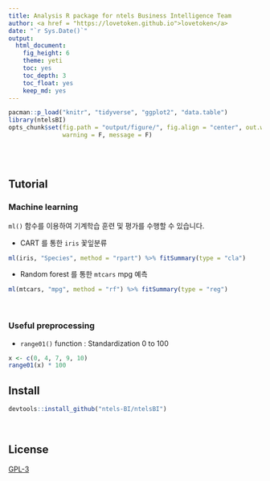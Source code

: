 ```yaml
---
title: Analysis R package for ntels Business Intelligence Team
author: <a href = "https://lovetoken.github.io">lovetoken</a>
date: "`r Sys.Date()`"
output: 
  html_document:
    fig_height: 6
    theme: yeti
    toc: yes
    toc_depth: 3
    toc_float: yes
    keep_md: yes
---
```


```r
pacman::p_load("knitr", "tidyverse", "ggplot2", "data.table")
library(ntelsBI)
opts_chunk$set(fig.path = "output/figure/", fig.align = "center", out.width = "80%", 
               warning = F, message = F)
```

<br><br>

## Tutorial

### Machine learning

`ml()` 함수를 이용하여 기계학습 훈련 및 평가를 수행할 수 있습니다.  

* CART 를 통한 `iris` 꽃잎분류

```r
ml(iris, "Species", method = "rpart") %>% fitSummary(type = "cla")
```

* Random forest 를 통한 `mtcars` mpg 예측

```r
ml(mtcars, "mpg", method = "rf") %>% fitSummary(type = "reg")
```

<br>

### Useful preprocessing

* `range01()` function : Standardization 0 to 100

```r
x <- c(0, 4, 7, 9, 10)
range01(x) * 100 
```

## Install

```r
devtools::install_github("ntels-BI/ntelsBI")
```

<br>

## License

[GPL-3](https://www.gnu.org/licenses/gpl-3.0.en.html)
